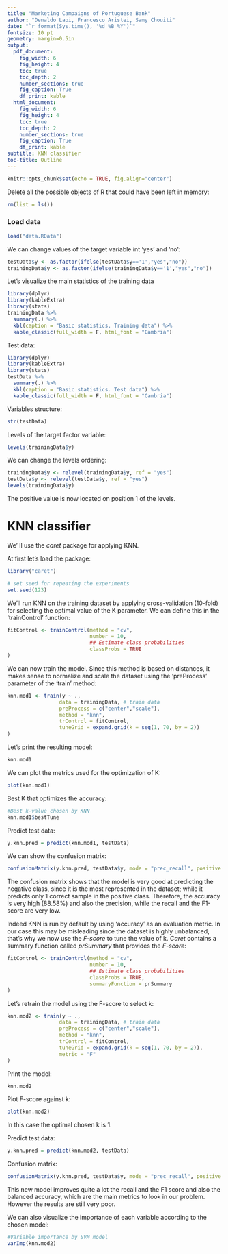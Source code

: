 ```yaml
---
title: "Marketing Campaigns of Portuguese Bank"
author: "Denaldo Lapi, Francesco Aristei, Samy Chouiti"
date: "`r format(Sys.time(), '%d %B %Y')`"
fontsize: 10 pt
geometry: margin=0.5in
output:
  pdf_document:
    fig_width: 6
    fig_height: 4
    toc: true
    toc_depth: 2
    number_sections: true
    fig_caption: True
    df_print: kable
  html_document:
    fig_width: 6
    fig_height: 4
    toc: true
    toc_depth: 2
    number_sections: true
    fig_caption: True
    df_print: kable
subtitle: KNN classifier
toc-title: Outline
---
```


```r
knitr::opts_chunk$set(echo = TRUE, fig.align="center")
```

Delete all the possible objects of R that could have been left in memory:
```r
rm(list = ls())
```

### Load data

```r
load("data.RData")
```

We can change values of the target variable int 'yes' and 'no':

```r
testData$y <- as.factor(ifelse(testData$y=='1',"yes","no"))
trainingData$y <- as.factor(ifelse(trainingData$y=='1',"yes","no"))
```

Let's visualize the main statistics of the training data
```r
library(dplyr)
library(kableExtra)
library(stats)
trainingData %>% 
  summary(.) %>% 
  kbl(caption = "Basic statistics. Training data") %>%
  kable_classic(full_width = F, html_font = "Cambria")
```

Test data:

```r
library(dplyr)
library(kableExtra)
library(stats)
testData %>% 
  summary(.) %>% 
  kbl(caption = "Basic statistics. Test data") %>%
  kable_classic(full_width = F, html_font = "Cambria")
```

Variables structure:

```r
str(testData)
```

Levels of the target factor variable:

```r
levels(trainingData$y)
```

We can change the levels ordering:

```r
trainingData$y <- relevel(trainingData$y, ref = "yes")
testData$y <- relevel(testData$y, ref = "yes")
levels(trainingData$y)
```

The positive value is now located on position 1 of the levels.


# KNN classifier

We' ll use the *caret* package for applying KNN.

At first let's load the package:

```r
library("caret")
```

```r
# set seed for repeating the experiments
set.seed(123)
```


We'll run KNN on the training dataset by applying cross-validation (10-fold) for selecting the optimal value of the K parameter. We can define this in the 'trainControl' function:

```r
fitControl <- trainControl(method = "cv",
                           number = 10, 
                           ## Estimate class probabilities
                           classProbs = TRUE
)
```

We can now train the model. Since this method is based on distances, it makes sense to normalize and scale the dataset using the 'preProcess' parameter of the 'train' method:

```r
knn.mod1 <- train(y ~ ., 
                 data = trainingData, # train data  
                 preProcess = c("center","scale"),
                 method = "knn", 
                 trControl = fitControl, 
                 tuneGrid = expand.grid(k = seq(1, 70, by = 2))
)
```


Let's print the resulting model:

```r
knn.mod1
```


We can plot the metrics used for the optimization of K:

```r
plot(knn.mod1)
```

Best K that optimizes the accuracy:

```r
#Best k-value chosen by KNN
knn.mod1$bestTune
```


Predict test data:

```r
y.knn.pred = predict(knn.mod1, testData)
```

We can show the confusion matrix:

```r
confusionMatrix(y.knn.pred, testData$y, mode = "prec_recall", positive = "yes")
```

The confusion matrix shows that the model is very good at predicting the negative class, since it is the most represented in the dataset; while it predicts only 1 correct sample in the positive class. 
Therefore, the accuracy is very high (88.58%) and also the precision, while the recall and the F1-score are very low.


Indeed KNN is run by default by using 'accuracy' as an evaluation metric. In our case this may be misleading since the dataset is highly unbalanced, that's why we now use the _F-score_ to tune the value of k.
*Caret* contains a summary function called _prSummary_ that provides the _F-score_:

```r
fitControl <- trainControl(method = "cv",
                           number = 10, 
                           ## Estimate class probabilities
                           classProbs = TRUE,
                           summaryFunction = prSummary
)
```

Let's retrain the model using the F-score to select k:

```r
knn.mod2 <- train(y ~ ., 
                 data = trainingData, # train data 
                 preProcess = c("center","scale"),
                 method = "knn", 
                 trControl = fitControl, 
                 tuneGrid = expand.grid(k = seq(1, 70, by = 2)),
                 metric = "F"
)
```

Print the model:

```r
knn.mod2
```

Plot F-score against k:

```r
plot(knn.mod2)
```

In this case the optimal chosen k is 1.

Predict test data:

```r
y.knn.pred = predict(knn.mod2, testData)
```

Confusion matrix:

```r
confusionMatrix(y.knn.pred, testData$y, mode = "prec_recall", positive = "yes")
```

This new model improves quite a lot the recall and the F1 score and also the balanced accuracy, which are the main metrics to look in our problem.
However the results are still very poor.


We can also visualize the importance of each variable according to the chosen model:
```r
#Variable importance by SVM model
varImp(knn.mod2)
```
